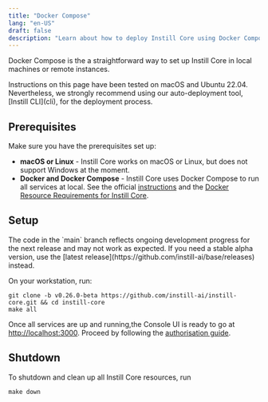 ```yaml
---
title: "Docker Compose"
lang: "en-US"
draft: false
description: "Learn about how to deploy Instill Core using Docker Compose"
---
```


Docker Compose is the a straightforward way to set up Instill Core in local machines or remote instances.

<InfoBlock type="info" title="info">
  Instructions on this page have been tested on macOS and Ubuntu 22.04.
  Nevertheless, we strongly recommend using our auto-deployment tool, [Instill
  CLI](cli), for the deployment process.
</InfoBlock>

## Prerequisites

Make sure you have the prerequisites set up:

- **macOS or Linux** - Instill Core works on macOS or Linux, but does not support Windows at the moment.
- **Docker and Docker Compose** - Instill Core uses Docker Compose to run all services at local. See the official [instructions](https://docs.docker.com/compose/install)
  and the [Docker Resource Requirements for Instill Core](../deployment#docker-resource-requirements).

## Setup

<InfoBlock type="warning" title="WARNING">
  The code in the `main` branch reflects ongoing development progress for the
  next release and may not work as expected. If you need a stable alpha version,
  use the [latest release](https://github.com/instill-ai/base/releases) instead.
</InfoBlock>

On your workstation, run:

```shellscript
git clone -b v0.26.0-beta https://github.com/instill-ai/instill-core.git && cd instill-core
make all
```

Once all services are up and running,the Console UI is ready to go at [http://localhost:3000](http://localhost:3000).
Proceed by following the [authorisation guide](../../quickstart#Authorisation).

## Shutdown

To shutdown and clean up all Instill Core resources, run

```shellscript
make down
```
